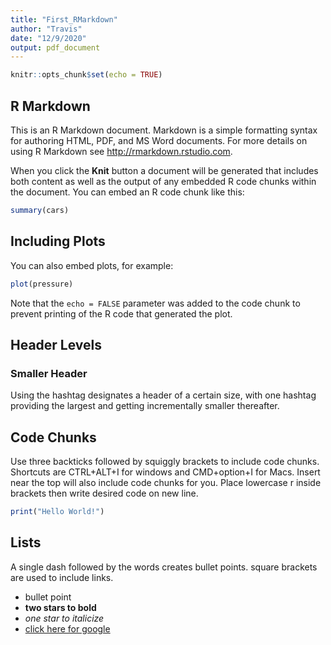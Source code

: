 ```yaml
---
title: "First_RMarkdown"
author: "Travis"
date: "12/9/2020"
output: pdf_document
---
```


```r
knitr::opts_chunk$set(echo = TRUE)
```

## R Markdown

This is an R Markdown document. Markdown is a simple formatting syntax for authoring HTML, PDF, and MS Word documents. For more details on using R Markdown see <http://rmarkdown.rstudio.com>.

When you click the **Knit** button a document will be generated that includes both content as well as the output of any embedded R code chunks within the document. You can embed an R code chunk like this:

```r
summary(cars)
```

## Including Plots

You can also embed plots, for example:

```r
plot(pressure)
```

Note that the `echo = FALSE` parameter was added to the code chunk to prevent printing of the R code that generated the plot.

## Header Levels
### Smaller Header

Using the hashtag designates a header of a certain size, with one hashtag providing the largest and getting incrementally smaller thereafter.

## Code Chunks

Use three backticks followed by squiggly brackets to include code chunks. Shortcuts are CTRL+ALT+I for windows and CMD+option+I for Macs. Insert near the top will also include code chunks for you. Place lowercase r inside brackets then write desired code on new line.

```r
print("Hello World!")
```
## Lists

A single dash followed by the words creates bullet points. square brackets are used to include links.

- bullet point
- **two stars to bold**
- *one star to italicize*
- [click here for google](https://google.com)

